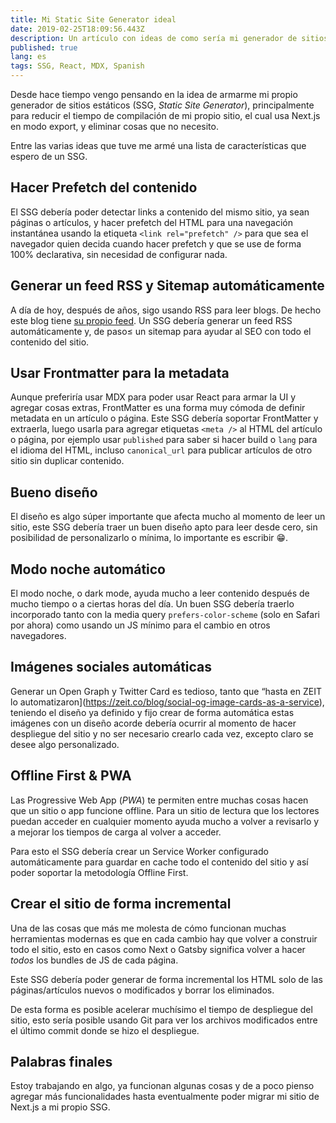 ```yaml
---
title: Mi Static Site Generator ideal
date: 2019-02-25T18:09:56.443Z
description: Un artículo con ideas de como sería mi generador de sitios estáticos ideal
published: true
lang: es
tags: SSG, React, MDX, Spanish
---
```


Desde hace tiempo vengo pensando en la idea de armarme mi propio generador de sitios estáticos (SSG, _Static Site Generator_), principalmente para reducir el tiempo de compilación de mi propio sitio, el cual usa Next.js en modo export, y eliminar cosas que no necesito.

Entre las varias ideas que tuve me armé una lista de características que espero de un SSG.

## Hacer Prefetch del contenido

El SSG debería poder detectar links a contenido del mismo sitio, ya sean páginas o artículos, y hacer prefetch del HTML para una navegación instantánea usando la etiqueta `<link rel="prefetch" />` para que sea el navegador quien decida cuando hacer prefetch y que se use de forma 100% declarativa, sin necesidad de configurar nada.

## Generar un feed RSS y Sitemap automáticamente

A día de hoy, después de años, sigo usando RSS para leer blogs. De hecho este blog tiene [su propio feed](/atom). Un SSG debería generar un feed RSS automáticamente y, de paso≤ un sitemap para ayudar al SEO con todo el contenido del sitio.

## Usar Frontmatter para la metadata

Aunque preferiría usar MDX para poder usar React para armar la UI y agregar cosas extras, FrontMatter es una forma muy cómoda de definir metadata en un artículo o página. Este SSG debería soportar FrontMatter y extraerla, luego usarla para agregar etiquetas `<meta />` al HTML del artículo o página, por ejemplo usar `published` para saber si hacer build o `lang` para el idioma del HTML, incluso `canonical_url` para publicar artículos de otro sitio sin duplicar contenido.

## Bueno diseño

El diseño es algo súper importante que afecta mucho al momento de leer un sitio, este SSG debería traer un buen diseño apto para leer desde cero, sin posibilidad de personalizarlo o mínima, lo importante es escribir 😁.

## Modo noche automático

El modo noche, o dark mode, ayuda mucho a leer contenido después de mucho tiempo o a ciertas horas del día. Un buen SSG debería traerlo incorporado tanto con la media query `prefers-color-scheme` (solo en Safari por ahora) como usando un JS mínimo para el cambio en otros navegadores.

## Imágenes sociales automáticas

Generar un Open Graph y Twitter Card es tedioso, tanto que “hasta en ZEIT lo automatizaron](https://zeit.co/blog/social-og-image-cards-as-a-service), teniendo el diseño ya definido y fijo crear de forma automática estas imágenes con un diseño acorde debería ocurrir al momento de hacer despliegue del sitio y no ser necesario crearlo cada vez, excepto claro se desee algo personalizado.

## Offline First & PWA

Las Progressive Web App (_PWA_) te permiten entre muchas cosas hacen que un sitio o app funcione offline. Para un sitio de lectura que los lectores puedan acceder en cualquier momento ayuda mucho a volver a revisarlo y a mejorar los tiempos de carga al volver a acceder.

Para esto el SSG debería crear un Service Worker configurado automáticamente para guardar en cache todo el contenido del sitio y así poder soportar la metodología Offline First.

## Crear el sitio de forma incremental

Una de las cosas que más me molesta de cómo funcionan muchas herramientas modernas es que en cada cambio hay que volver a construir todo el sitio, esto en casos como Next o Gatsby significa volver a hacer *todos* los bundles de JS de cada página.

Este SSG debería poder generar de forma incremental los HTML solo de las páginas/artículos nuevos o modificados y borrar los eliminados.

De esta forma es posible acelerar muchísimo el tiempo de despliegue del sitio, esto sería posible usando Git para ver los archivos modificados entre el último commit donde se hizo el despliegue.

## Palabras finales

Estoy trabajando en algo, ya funcionan algunas cosas y de a poco pienso agregar más funcionalidades hasta eventualmente poder migrar mi sitio de Next.js a mi propio SSG.
